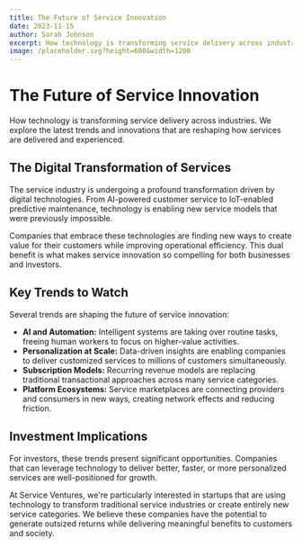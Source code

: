 ```yaml
---
title: The Future of Service Innovation
date: 2023-11-15
author: Sarah Johnson
excerpt: How technology is transforming service delivery across industries. We explore the latest trends and innovations that are reshaping how services are delivered and experienced.
image: /placeholder.svg?height=600&width=1200
---
```


# The Future of Service Innovation

How technology is transforming service delivery across industries. We explore the latest trends and innovations that are reshaping how services are delivered and experienced.

## The Digital Transformation of Services

The service industry is undergoing a profound transformation driven by digital technologies. From AI-powered customer service to IoT-enabled predictive maintenance, technology is enabling new service models that were previously impossible.

Companies that embrace these technologies are finding new ways to create value for their customers while improving operational efficiency. This dual benefit is what makes service innovation so compelling for both businesses and investors.

## Key Trends to Watch

Several trends are shaping the future of service innovation:

- **AI and Automation:** Intelligent systems are taking over routine tasks, freeing human workers to focus on higher-value activities.
- **Personalization at Scale:** Data-driven insights are enabling companies to deliver customized services to millions of customers simultaneously.
- **Subscription Models:** Recurring revenue models are replacing traditional transactional approaches across many service categories.
- **Platform Ecosystems:** Service marketplaces are connecting providers and consumers in new ways, creating network effects and reducing friction.

## Investment Implications

For investors, these trends present significant opportunities. Companies that can leverage technology to deliver better, faster, or more personalized services are well-positioned for growth.

At Service Ventures, we're particularly interested in startups that are using technology to transform traditional service industries or create entirely new service categories. We believe these companies have the potential to generate outsized returns while delivering meaningful benefits to customers and society.

